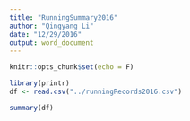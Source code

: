 ```yaml
---
title: "RunningSummary2016"
author: "Qingyang Li"
date: "12/29/2016"
output: word_document
---
```


```r
knitr::opts_chunk$set(echo = F)
```



```r
library(printr)
df <- read.csv("../runningRecords2016.csv")
```

```r
summary(df)
```